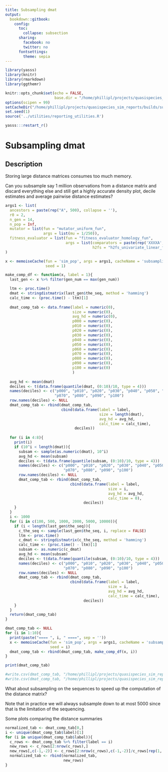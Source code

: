 ```yaml
---
title: Subsampling dmat
output: 
  bookdown::gitbook:
    config:
      toc:
        collapse: subsection
      sharing:
        facebook: no
        twitter: no
      fontsettings:
        theme: sepia
---
```


```r
library(yasss)
library(knitr)
library(rmarkdown)
library(ggthemr)

knitr::opts_chunk$set(echo = FALSE,
                      base.dir = "/home/phillipl/projects/quasispecies_sim_reports/builds/subsampling_dmat/figures")
options(scipen = 99)
setCacheDir("/home/phillipl/projects/quasispecies_sim_reports/builds/subsampling_dmat/simpleCache")
set.seed(1)
source('../utilities/reporting_utilities.R')
```

```r
yasss:::restart_r()
```

# Subsampling dmat

## Description

Storing large distance matrices consumes too much memory.

Can you subsample say 1 million observations from a distance matrix and discard everything else and still get a highly accurate density plot, decile estimates and average pairwise distance estimates?

```r
args1 <- list(
  ancestors = paste(rep("A", 500), collapse = ''),
  r0 = 2,
  n_gen = 14,
  n_pop = Inf,
  mutator = list(fun = "mutator_uniform_fun",
                 args = list(mu = 1/250)),
  fitness_evaluator = list(fun = "fitness_evaluator_homology_fun",
                           args = list(comparators = paste(rep('XXXXA', 100), collapse = ''),
                                       h2fs = "h2fs_univariate_linear_fun"))
)

x <- memoiseCache(fun = 'sim_pop', args = args1, cacheName = 'subsampling_dmat', 
                  seed = 1)
```

```r
make_comp_df <- function(x, label = 1){
  last_gen <- x %>% filter(gen_num == max(gen_num))

  ltm <- proc.time()
  dmat <- stringdistmatrix(last_gen$the_seq, method = 'hamming')
  calc_time <- (proc.time() - ltm)[1]
  
  dmat_comp_tab <- data.frame(label = numeric(0),
                              size = numeric(0),
                              avg_hd = numeric(0),
                              p000 = numeric(0),
                              p010 = numeric(0),
                              p020 = numeric(0),
                              p030 = numeric(0),
                              p040 = numeric(0),
                              p050 = numeric(0),
                              p060 = numeric(0),
                              p070 = numeric(0),
                              p080 = numeric(0),
                              p090 = numeric(0),
                              p100 = numeric(0)
                              )
  
  avg_hd <- mean(dmat)
  deciles <- t(data.frame(quantile(dmat, (0:10)/10, type = 4)))
  names(deciles) <- c("p000", "p010", "p020", "p030", "p040", "p050", "p060",
                      "p070", "p080", "p090", "p100")
  row.names(deciles) <- NULL
  dmat_comp_tab <- rbind(dmat_comp_tab,
                         cbind(data.frame(label = label,
                                          size = length(dmat), 
                                          avg_hd = avg_hd,
                                          calc_time = calc_time),
                               deciles))
  
  for (i in 4:8){
    print(i)
    if (10^i < length(dmat)){
      subsam <- sample(as.numeric(dmat), 10^i)
      avg_hd <- mean(subsam)
      deciles <- t(data.frame(quantile(subsam, (0:10)/10, type = 4)))
      names(deciles) <- c("p000", "p010", "p020", "p030", "p040", "p050", "p060",
                          "p070", "p080", "p090", "p100")
      row.names(deciles) <- NULL
      dmat_comp_tab <- rbind(dmat_comp_tab,
                             cbind(data.frame(label = label,
                                              size = i, 
                                              avg_hd = avg_hd,
                                              calc_time = 0),
                                   deciles))
    }
  }
  i <- 1000
  for (i in c(100, 500, 1000, 2000, 5000, 10000)){
    if (i < length(last_gen$the_seq)){
      c_the_seq <- sample(last_gen$the_seq, i, replace = FALSE)
      ltm <- proc.time()
      c_dmat <- stringdistmatrix(c_the_seq, method = 'hamming')
      calc_time <- (proc.time() - ltm)[1]
      subsam <- as.numeric(c_dmat)
      avg_hd <- mean(subsam)
      deciles <- t(data.frame(quantile(subsam, (0:10)/10, type = 4)))
      names(deciles) <- c("p000", "p010", "p020", "p030", "p040", "p050", "p060",
                          "p070", "p080", "p090", "p100")
      row.names(deciles) <- NULL
      dmat_comp_tab <- rbind(dmat_comp_tab,
                             cbind(data.frame(label = label,
                                              size = i, 
                                              avg_hd = avg_hd,
                                              calc_time = calc_time),
                                   deciles))
    }
  }
  return(dmat_comp_tab)
}
```

```r
dmat_comp_tab <- NULL
for (i in 1:10){
  print(paste("==== ", i, " ====", sep = ''))
  x <- memoiseCache(fun = 'sim_pop', args = args1, cacheName = 'subsampling_dmat', 
                    seed = i)
  dmat_comp_tab <- rbind(dmat_comp_tab, make_comp_df(x, i))
}

print(dmat_comp_tab)

#write.csv(dmat_comp_tab, "/home/phillipl/projects/quasispecies_sim_reports/builds/subsampling_dmat/dmat_comp_tab_gen13_n10.csv", row.names = FALSE)
#write.csv(dmat_comp_tab, "/home/phillipl/projects/quasispecies_sim_reports/builds/subsampling_dmat/dmat_comp_tab_gen14_n10.csv", row.names = FALSE)
```

What about subsampling on the sequences to speed up the computation of the distance matrix?

Note that in practice we will always subsample down to at most 5000 since that is the limitation of the sequencing.

Some plots comparing the distance summaries

```r
normalized_tab <- dmat_comp_tab[0,]
i <- unique(dmat_comp_tab$label)[1]
for (i in unique(dmat_comp_tab$label)){
  c_rows <- dmat_comp_tab %>% filter(label == i)
  new_rows <- c_rows[2:nrow(c_rows),]
  new_rows[,c(-1,-2)] <- c_rows[2:nrow(c_rows),c(-1,-2)]/c_rows[rep(1, nrow(c_rows)-1),c(-1,-2)]
  normalized_tab <- rbind(normalized_tab,
                          new_rows)
}
```

